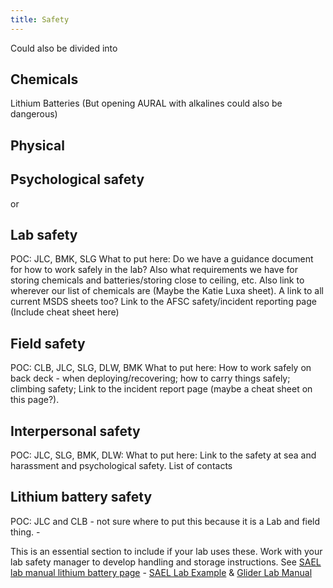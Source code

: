 ```yaml
---
title: Safety
---
```


Could also be divided into

## Chemicals

Lithium Batteries (But opening AURAL with alkalines could also be dangerous)

## Physical

## Psychological safety

or

## Lab safety

POC: JLC, BMK, SLG What to put here: Do we have a guidance document for how to work safely in the lab? Also what requirements we have for storing chemicals and batteries/storing close to ceiling, etc. Also link to wherever our list of chemicals are (Maybe the Katie Luxa sheet). A link to all current MSDS sheets too? Link to the AFSC safety/incident reporting page (Include cheat sheet here)

## Field safety

POC: CLB, JLC, SLG, DLW, BMK What to put here: How to work safely on back deck - when deploying/recovering; how to carry things safely; climbing safety; Link to the incident report page (maybe a cheat sheet on this page?).

## Interpersonal safety

POC: JLC, SLG, BMK, DLW: What to put here: Link to the safety at sea and harassment and psychological safety. List of contacts

## Lithium battery safety

POC: JLC and CLB - not sure where to put this because it is a Lab and field thing. -

This is an essential section to include if your lab uses these. Work with your lab safety manager to develop handling and storage instructions. See [SAEL lab manual lithium battery page](https://sael-swfsc.github.io/SAEL-lab-manual/content/Safety_Lithium-Batteries.html) - [SAEL Lab Example](https://sael-swfsc.github.io/SAEL-lab-manual/content/Safety-Lab.html) & [Glider Lab Manual](https://swfsc.github.io/glider-lab-manual/content/best-practices.html#safety)
